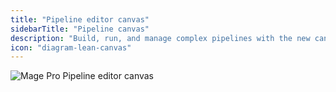 ```yaml
---
title: "Pipeline editor canvas"
sidebarTitle: "Pipeline canvas"
description: "Build, run, and manage complex pipelines with the new canvas mode."
icon: "diagram-lean-canvas"
---
```



<ProOnly source="pipeline-editor-canvas" />

<Frame>
  <img
    alt="Mage Pro Pipeline editor canvas"
    src="https://mage-ai.github.io/assets/pro/features/code-editor-canvas.jpg"
  />
</Frame>

